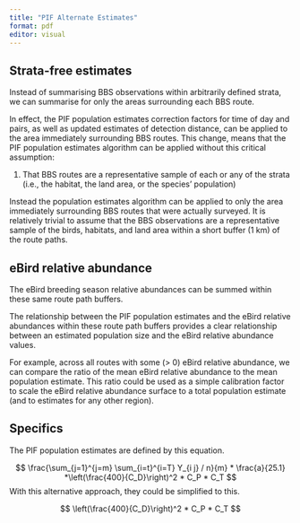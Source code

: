 ```yaml
---
title: "PIF Alternate Estimates"
format: pdf
editor: visual
---
```


## Strata-free estimates

Instead of summarising BBS observations within arbitrarily defined strata, we can summarise for only the areas surrounding each BBS route.

In effect, the PIF population estimates correction factors for time of day and pairs, as well as updated estimates of detection distance, can be applied to the area immediately surrounding BBS routes. This change, means that the PIF population estimates algorithm can be applied without this critical assumption:

1.  That BBS routes are a representative sample of each or any of the strata (i.e., the habitat, the land area, or the species' population)

Instead the population estimates algorithm can be applied to only the area immediately surrounding BBS routes that were actually surveyed. It is relatively trivial to assume that the BBS observations are a representative sample of the birds, habitats, and land area within a short buffer (1 km) of the route paths.

## eBird relative abundance

The eBird breeding season relative abundances can be summed within these same route path buffers.

The relationship between the PIF population estimates and the eBird relative abundances within these route path buffers provides a clear relationship between an estimated population size and the eBird relative abundance values.

For example, across all routes with some (\> 0) eBird relative abundance, we can compare the ratio of the mean eBird relative abundance to the mean population estimate. This ratio could be used as a simple calibration factor to scale the eBird relative abundance surface to a total population estimate (and to estimates for any other region).

## Specifics
The PIF population estimates are defined by this equation.

$$
\frac{\sum_{j=1}^{j=m} \sum_{i=t}^{i=T} Y_{i j} / n}{m} * \frac{a}{25.1} *\left(\frac{400}{C_D}\right)^2 * C_P * C_T
$$
With this alternative approach, they could be simplified to this.


$$
\left(\frac{400}{C_D}\right)^2 * C_P * C_T
$$

